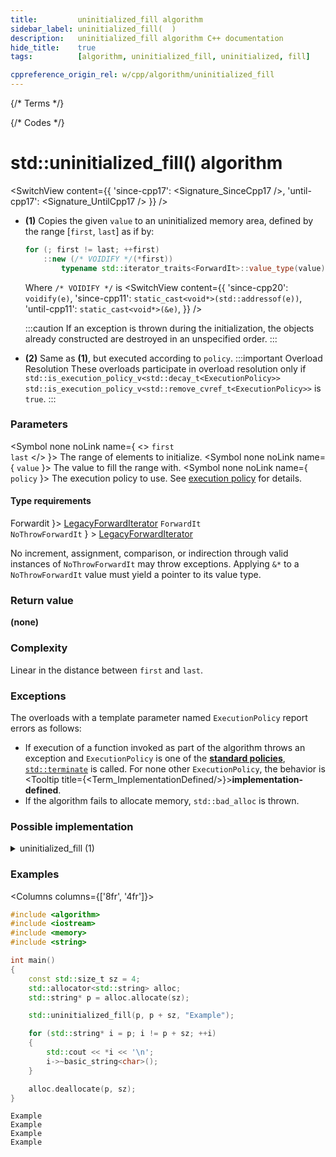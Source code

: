 ```yaml
---
title:         uninitialized_fill algorithm
sidebar_label: uninitialized_fill(  )
description:   uninitialized_fill algorithm C++ documentation
hide_title:    true
tags:          [algorithm, uninitialized_fill, uninitialized, fill]

cppreference_origin_rel: w/cpp/algorithm/uninitialized_fill
---
```



{/* Terms */}


{/* Codes */}


# std::uninitialized_fill() algorithm

<SwitchView content={{
  'since-cpp17': <Signature_SinceCpp17 />,
  'until-cpp17': <Signature_UntilCpp17 />
}} />

- **(1)** Copies the given `value` to an uninitialized memory area, defined by the range [`first`, `last`] as if by:
  ```cpp
  for (; first != last; ++first)
      ::new (/* VOIDIFY */(*first))
          typename std::iterator_traits<ForwardIt>::value_type(value);
  ```
  Where `/* VOIDIFY */` is
  <SwitchView content={{
    'since-cpp20': <code>voidify(e)</code>,
    'since-cpp11': <code>static_cast&lt;void*&gt;(std::addressof(e))</code>,
    'until-cpp11': <code>static_cast&lt;void*&gt;(&e)</code>,
  }} />

  :::caution
  If an exception is thrown during the initialization, the objects already constructed are destroyed in an unspecified order.
  :::

 - **(2)** Same as **(1)**, but executed according to `policy`.
  :::important Overload Resolution
  These overloads participate in overload resolution only if
  <Until v='cpp20'> <code>std::is_execution_policy_v&lt;std::decay_t&lt;ExecutionPolicy&gt;&gt;</code> </Until> <Since v='cpp20'> <code>std::is_execution_policy_v&lt;std::remove_cvref_t&lt;ExecutionPolicy&gt;&gt;</code> </Since> is <code>true</code>.
  :::

### Parameters

<SymbolTable>

  <Symbol none noLink name={ <> <code>first</code> <br/> <code>last</code> </> }>
    The range of elements to initialize.
  </Symbol>
  <Symbol none noLink name={ <code>value</code> }>
    The value to fill the range with.
  </Symbol>
  <Symbol none noLink name={ <code>policy</code> }>
    The execution policy to use. See <a href="">execution policy</a> for details.
  </Symbol>

</SymbolTable>

#### Type requirements

<SymbolTable>
  <Symbol none noLink name={ <code>Forwardit</code> }>
    <a href="/docs/named_req/LegacyForwardIterator">LegacyForwardIterator</a>
  </Symbol>
  <Symbol none noLink name={ <> <code>ForwardIt</code> <br /> <code>NoThrowForwardIt</code> </> } >
    <a href="/docs/named_req/LegacyForwardIterator">LegacyForwardIterator</a>
  </Symbol>
</SymbolTable>

No increment, assignment, comparison, or indirection through valid instances of `NoThrowForwardIt` may throw exceptions.
<Until v='cpp11'>Applying <code>&*</code> to a <code>NoThrowForwardIt</code> value must yield a pointer to its value type.</Until>

### Return value

**(none)**

### Complexity

Linear in the distance between `first` and `last`.

### Exceptions

The overloads with a template parameter named `ExecutionPolicy` report errors as follows:
- If execution of a function invoked as part of the algorithm throws an exception and `ExecutionPolicy` is one of the [**standard policies**](#), [`std::terminate`](#) is called.
	For none other `ExecutionPolicy`, the behavior is <Tooltip title={<Term_ImplementationDefined/>}>**implementation-defined**</Tooltip>.
- If the algorithm fails to allocate memory, `std::bad_alloc` is thrown.

### Possible implementation

<details>
<summary>uninitialized_fill (1)</summary>

```cpp
template<class ForwardIt, class T>
void uninitialized_fill(ForwardIt first, ForwardIt last, const T& value)
{
    using V = typename std::iterator_traits<ForwardIt>::value_type;
    ForwardIt current = first;
    try
    {
        for (; current != last; ++current)
            ::new (static_cast<void*>(std::addressof(*current))) V(value);
    }
    catch (...)
    {
        for (; first != current; ++first)
            first->~V();
        throw;
    }
}
```

</details>

### Examples

<Columns columns={['8fr', '4fr']}>
<div>

```cpp title='Main.cpp' showLineNumbers
#include <algorithm>
#include <iostream>
#include <memory>
#include <string>

int main()
{
    const std::size_t sz = 4;
    std::allocator<std::string> alloc;
    std::string* p = alloc.allocate(sz);

    std::uninitialized_fill(p, p + sz, "Example");

    for (std::string* i = p; i != p + sz; ++i)
    {
        std::cout << *i << '\n';
        i->~basic_string<char>();
    }

    alloc.deallocate(p, sz);
}
```

</div>
<div>

```plaintext title="Output"
Example
Example
Example
Example
```

</div>
</Columns>
